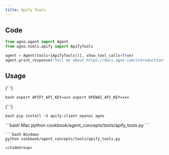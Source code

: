 ```yaml
---
title: Apify Tools
---
```


## Code

```python cookbook/agent_concepts/tools/apify_tools.py
from agno.agent import Agent
from agno.tools.apify import ApifyTools

agent = Agent(tools=[ApifyTools()], show_tool_calls=True)
agent.print_response("Tell me about https://docs.agno.com/introduction", markdown=True)
```

## Usage

<Steps>
  <Snippet file="create-venv-step.mdx" />

{' '}

<Step title="Set your API key">```bash export APIFY_API_KEY=xxx export OPENAI_API_KEY=xxx ```</Step>

{' '}

<Step title="Install libraries">```bash pip install -U apify-client openai agno ```</Step>

  <Step title="Run Agent">
    <CodeGroup>
    ```bash Mac
    python cookbook/agent_concepts/tools/apify_tools.py
    ```

    ```bash Windows
    python cookbook/agent_concepts/tools/apify_tools.py
    ```
    </CodeGroup>

  </Step>
</Steps>

